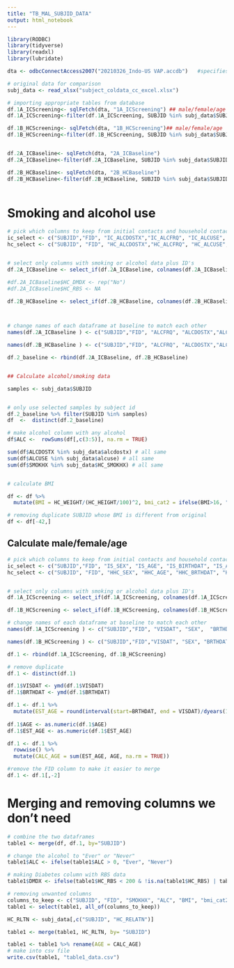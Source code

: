 ---
title: "TB_MAL_SUBJID_DATA"
output: html_notebook
---

```{r}
library(RODBC)
library(tidyverse)
library(readxl)
library(lubridate)
```

```{r}
dta <- odbcConnectAccess2007("20210326_Indo-US VAP.accdb")   #specifies the file path

# original data for comparison
subj_data <- read_xlsx("subject_coldata_cc_excel.xlsx")

```

```{r}
# importing appropriate tables from database
df.1A_ICScreening<- sqlFetch(dta, "1A_ICScreening") ## male/female/age
df.1A_ICScreening<-filter(df.1A_ICScreening, SUBJID %in% subj_data$SUBJID)

df.1B_HCScreening<- sqlFetch(dta, "1B_HCScreening")## male/female/age
df.1B_HCScreening<-filter(df.1B_HCScreening, SUBJID %in% subj_data$SUBJID)


df.2A_ICBaseline<- sqlFetch(dta, "2A_ICBaseline")
df.2A_ICBaseline<-filter(df.2A_ICBaseline, SUBJID %in% subj_data$SUBJID)

df.2B_HCBaseline<- sqlFetch(dta, "2B_HCBaseline")
df.2B_HCBaseline<-filter(df.2B_HCBaseline, SUBJID %in% subj_data$SUBJID)



```


# Smoking and alcohol use
```{r}
# pick which columns to keep from initial contacts and household contacts
ic_select <- c("SUBJID","FID", "IC_ALCDOSTX","IC_ALCFRQ", "IC_ALCUSE", "IC_SMOKHX" ,"IC_WEIGHT", "IC_HEIGHT", "IC_RBS", "IC_DMDX" )
hc_select <- c("SUBJID", "FID", "HC_ALCDOSTX","HC_ALCFRQ", "HC_ALCUSE", "HC_SMOKHX", "HC_DMDX", "HC_RBS","HC_WEIGHT", "HC_HEIGHT")


# select only columns with smoking or alcohol data plus ID's
df.2A_ICBaseline <- select_if(df.2A_ICBaseline, colnames(df.2A_ICBaseline) %in% ic_select)

#df.2A_ICBaseline$HC_DMDX <- rep("No")
#df.2A_ICBaseline$HC_RBS <- NA

df.2B_HCBaseline <- select_if(df.2B_HCBaseline, colnames(df.2B_HCBaseline) %in% hc_select)



# change names of each dataframe at baseline to match each other
names(df.2A_ICBaseline ) <- c("SUBJID","FID", "ALCFRQ", "ALCDOSTX","ALCUSE", "SMOKHX", "HC_DMDX", "HC_WEIGHT", "HC_HEIGHT", "HC_RBS")

names(df.2B_HCBaseline ) <- c("SUBJID","FID", "ALCFRQ", "ALCDOSTX","ALCUSE", "SMOKHX", "HC_DMDX","HC_WEIGHT", "HC_HEIGHT", "HC_RBS")

df.2_baseline <- rbind(df.2A_ICBaseline, df.2B_HCBaseline)


## Calculate alcohol/smoking data

samples <- subj_data$SUBJID


# only use selected samples by subject id
df.2_baseline %>% filter(SUBJID %in% samples)
df  <-  distinct(df.2_baseline)

# make alcohol column with any alcohol
df$ALC <-  rowSums(df[,c(3:5)], na.rm = TRUE)

sum(df$ALCDOSTX %in% subj_data$alcdostx) # all same
sum(df$ALCUSE %in% subj_data$alcuse) # all same
sum(df$SMOKHX %in% subj_data$HC_SMOKHX) # all same


# calculate BMI

df <- df %>% 
  mutate(BMI = HC_WEIGHT/(HC_HEIGHT/100)^2, bmi_cat2 = ifelse(BMI>16, "well", "mal"))

# removing duplicate SUBJID whose BMI is different from original
df <- df[-42,]
```

## Calculate male/female/age
```{r}

# pick which columns to keep from initial contacts and household contacts
ic_select <- c("SUBJID","FID", "IS_SEX", "IS_AGE", "IS_BIRTHDAT", "IS_AGEEST", "IS_VISDAT"  )
hc_select <- c("SUBJID", "FID", "HHC_SEX", "HHC_AGE", "HHC_BRTHDAT", "HHC_AGEEST", "HHC_VISDAT", "HC_DMDX", "HC_RBS")


# select only columns with smoking or alcohol data plus ID's
df.1A_ICScreening <- select_if(df.1A_ICScreening, colnames(df.1A_ICScreening) %in% ic_select)

df.1B_HCScreening <- select_if(df.1B_HCScreening, colnames(df.1B_HCScreening) %in% hc_select)

# change names of each dataframe at baseline to match each other
names(df.1A_ICScreening ) <- c("SUBJID","FID", "VISDAT", "SEX",  "BRTHDAT", "AGE", "AGEEST")

names(df.1B_HCScreening ) <- c("SUBJID","FID","VISDAT", "SEX", "BRTHDAT", "AGE", "AGEEST")

df.1 <- rbind(df.1A_ICScreening, df.1B_HCScreening)

# remove duplicate
df.1 <- distinct(df.1)

df.1$VISDAT <- ymd(df.1$VISDAT)
df.1$BRTHDAT <- ymd(df.1$BRTHDAT)

df.1 <- df.1 %>% 
  mutate(EST_AGE = round(interval(start=BRTHDAT, end = VISDAT)/dyears(1))) 
  
df.1$AGE <- as.numeric(df.1$AGE)
df.1$EST_AGE <- as.numeric(df.1$EST_AGE)

df.1 <- df.1 %>% 
  rowwise() %>% 
  mutate(CALC_AGE = sum(EST_AGE, AGE, na.rm = TRUE))

#remove the FID column to make it easier to merge
df.1 <- df.1[,-2]

```

# Merging and removing columns we don't need
```{r}
# combine the two dataframes
table1 <- merge(df, df.1, by="SUBJID")

# change the alcohol to "Ever" or "Never"
table1$ALC <- ifelse(table1$ALC > 0, "Ever", "Never")

# making Diabetes column with RBS data
table1$DMDX <- ifelse(table1$HC_RBS < 200 & !is.na(table1$HC_RBS) | table1$HC_DMDX == "Yes", "Yes", "No")

# removing unwanted columns
columns_to_keep <- c("SUBJID", "FID", "SMOKHX", "ALC", "BMI", "bmi_cat2", "SEX", "CALC_AGE", "DMDX")
table1 <- select(table1, all_of(columns_to_keep))

HC_RLTN <- subj_data[,c("SUBJID", "HC_RELATN")]

table1 <- merge(table1, HC_RLTN, by= "SUBJID")

table1 <- table1 %>% rename(AGE = CALC_AGE)
# make into csv file
write.csv(table1, "table1_data.csv")
```

